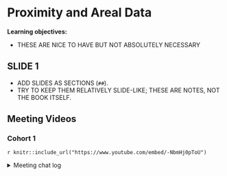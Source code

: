 # Proximity and Areal Data

**Learning objectives:**

- THESE ARE NICE TO HAVE BUT NOT ABSOLUTELY NECESSARY

## SLIDE 1 {-}

- ADD SLIDES AS SECTIONS (`##`).
- TRY TO KEEP THEM RELATIVELY SLIDE-LIKE; THESE ARE NOTES, NOT THE BOOK ITSELF.

## Meeting Videos {-}

### Cohort 1 {-}

`r knitr::include_url("https://www.youtube.com/embed/-NbmHj0pToU")`

<details>
<summary> Meeting chat log </summary>

```
00:03:05	Derek Sollberger (he/him):	https://r4ds.github.io/bookclub-spatial/proximity-and-areal-data.html
00:09:00	Derek Sollberger (he/him):	start
01:04:28	Derek Sollberger (he/him):	end
```
</details>
